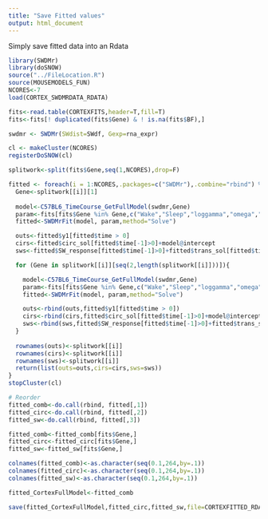 ---
title: "Save Fitted values"
output: html_document
---

Simply save fitted data into an Rdata

```{r}
library(SWDMr)
library(doSNOW)
source("../FileLocation.R")
source(MOUSEMODELS_FUN)
NCORES<-7
load(CORTEX_SWDMRDATA_RDATA)
```


```{r}
fits<-read.table(CORTEXFITS,header=T,fill=T)
fits<-fits[! duplicated(fits$Gene) & ! is.na(fits$BF),]

swdmr <- SWDMr(SWdist=SWdf, Gexp=rna_expr)
```


```{r}
cl <- makeCluster(NCORES)
registerDoSNOW(cl)

splitwork<-split(fits$Gene,seq(1,NCORES),drop=F)

fitted <- foreach(i = 1:NCORES,.packages=c("SWDMr"),.combine="rbind") %dopar% {
  Gene<-splitwork[[i]][1]
  
  model<-C57BL6_TimeCourse_GetFullModel(swdmr,Gene)
  param<-fits[fits$Gene %in% Gene,c("Wake","Sleep","loggamma","omega","AmpSin","PhiSin")]
  fitted<-SWDMrFit(model, param,method="Solve")

  outs<-fitted$y1[fitted$time > 0]
  cirs<-fitted$circ_sol[fitted$time[-1]>0]+model@intercept
  sws<-fitted$SW_response[fitted$time[-1]>0]+fitted$trans_sol[fitted$time[-1]>0]+model@intercept

  for (Gene in splitwork[[i]][seq(2,length(splitwork[[i]]))]){

    model<-C57BL6_TimeCourse_GetFullModel(swdmr,Gene)
    param<-fits[fits$Gene %in% Gene,c("Wake","Sleep","loggamma","omega","AmpSin","PhiSin")]
    fitted<-SWDMrFit(model, param,method="Solve")

    outs<-rbind(outs,fitted$y1[fitted$time > 0])
    cirs<-rbind(cirs,fitted$circ_sol[fitted$time[-1]>0]+model@intercept)
    sws<-rbind(sws,fitted$SW_response[fitted$time[-1]>0]+fitted$trans_sol[fitted$time[-1]>0]+model@intercept)
  }
  
  rownames(outs)<-splitwork[[i]]
  rownames(cirs)<-splitwork[[i]]
  rownames(sws)<-splitwork[[i]]
  return(list(outs=outs,cirs=cirs,sws=sws))
}
stopCluster(cl)

# Reorder
fitted_comb<-do.call(rbind, fitted[,1])
fitted_circ<-do.call(rbind, fitted[,2])
fitted_sw<-do.call(rbind, fitted[,3])

fitted_comb<-fitted_comb[fits$Gene,]
fitted_circ<-fitted_circ[fits$Gene,]
fitted_sw<-fitted_sw[fits$Gene,]

colnames(fitted_comb)<-as.character(seq(0.1,264,by=.1))
colnames(fitted_circ)<-as.character(seq(0.1,264,by=.1))
colnames(fitted_sw)<-as.character(seq(0.1,264,by=.1))

fitted_CortexFullModel<-fitted_comb
```


```{r}
save(fitted_CortexFullModel,fitted_circ,fitted_sw,file=CORTEXFITTED_RDATA)
```

